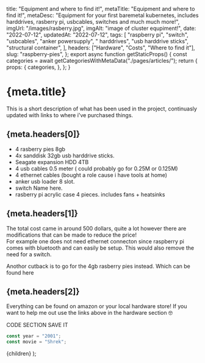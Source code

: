 
  title: "Equipment and where to find it!",
  metaTitle: "Equipment and where to find it!",
  metaDesc:
    "Equipment for your first baremetal kubernetes, includes harddrives, rasberry pi, usbcables, switches and much much more!",
  imgUrl: "/images/rasberry.jpg",
  imgAlt: "image of cluster equpiment!",
  date: "2022-07-12",
  updatedAt: "2022-07-12",
  tags: [
    "raspberry pi",
    "switch",
    "usbcables",
    "anker powersupply",
    " harddrives",
    "usb harddrive sticks",
    "structural container",
  ],
  headers: ["Hardware", "Costs", "Where to find it"],
  slug: "raspberry-pies",
};
export async function getStaticProps() {
  const categories = await getCategoriesWithMetaData("./pages/articles/");
  return {
    props: {
      categories,
    },
  };
}

# {meta.title}

This is a short description of what has been used in the project, continuasly updated with links to where i've purchased things.

## {meta.headers[0]}

- 4 rasberry pies 8gb
- 4x sanddisk 32gb usb harddrive sticks.
- Seagate expansion HDD 4TB
- 4 usb cables 0.5 meter ( could probably go for 0.25M or 0.125M)
- 4 ethernet cables (bought a role cause i have tools at home)
- anker usb loader 8 slot.
- switch Name here.
- rasberry pi acrylic case 4 pieces. includes fans + heatsinks

## {meta.headers[1]}

The total cost came in around 500 dollars, quite a lot however there are modifications that can be made to reduce the price!\
For example one does not need ethernet connecton since raspberry pi comes with bluetooth and can easily be setup.
This would also remove the need for a switch.

Anothor cutback is to go for the 4gb rasberry pies instead. Which can be found here

## {meta.headers[2]}

Everything can be found on amazon or your local hardware store!
If you want to help me out use the links above in the hardware section 🤓

CODE SECTION SAVE IT

```js
const year = "2001";
const movie = "Shrek";
```

  <ArticleLayout meta={meta} categories={categories}>
    {children}
  </ArticleLayout>
);
